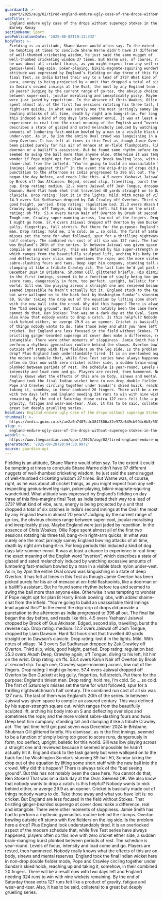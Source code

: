 ```yaml
---
guardianId: >-
  sport/2025/aug/02/tired-england-endure-ugly-case-of-the-drops-without-superego-stokes-in-the-field
webTitle: >-
  England endure ugly case of the drops without superego Stokes in the field |
  Barney Ronay
sectionName: Sport
webPublicationDate: '2025-08-02T19:12:33Z'
bodyText: >-
  Fielding is an attitude, Shane Warne would often say. To the extent it could
  be tempting at times to conclude Shane Warne didn’t have 37 different nuggets
  of well-thumbed cricketing wisdom, he just said the same nugget of
  well-thumbed cricketing wisdom 37 times. But Warne was, of course, right, as
  he was about all cricket things, as you might expect from any self-respecting
  genius-level leg-spin, poker-playing, bikini-magnate-squiring wunderkind. What
  attitude was expressed by England’s fielding on day three of this fine-margins
  final Test, as India batted their way to a lead of 373? What kind of vibe,
  aura, energy is being projected by a unit that dropped a total of six catches
  in India’s second innings at the Oval, the most by any England team in almost
  20 years? Judging by the current range of go-tos, the obvious choices range
  between super-cool, jocular moralising and inexplicably pissy. Maybe England
  were just jaded by repetition. In the absence of Chris Woakes, Ollie Pope
  spent almost all of the first two sessions rotating his three tall, bang-it-in
  right-arm quicks, in what was surely one the most jarringly samey England
  bowling attacks of all time, death by right arm bang-it-in. For long periods
  this induced a kind of dog days late-summer ennui. It was at least a chance to
  experience in real-time the exact meaning of the English word “overton”, which
  describes a state of glazed and sated melancholy induced by watching excessive
  amounts of lumbering fast-medium bowled by a man in a visible black nylon
  under-vest. As in, by 2pm the entire Oval crowd was languishing in a state of
  deep Overton. It has felt at times in this Test as though Jamie Overton has
  been picked purely for his air of menace at on-field flashpoints, like a
  doorman or a bailiff’s assistant. But he found some rhythm before tea and
  seemed to swing the ball more than anyone else. Otherwise it was tempting to
  wonder if Pope might opt for plan B: Harry Brook bowling lobs, with added
  shame-chat from the infield. “You’re going to build an unassailable third
  innings lead against this?” In the event the drip-drip of drops did provide a
  punctation to the afternoon as India progressed to 396 all out. The final list
  began the day before, and reads like this. 4.5 overs Yashasvi Jaiswal dropped
  by Brook off Gus Atkinson. Edged, second slip, travelling, burst the reverse
  cup. Drop rating: medium. 12.2 overs Jaiswal off Josh Tongue, dropped by Liam
  Dawson. Hard flat hook shot that travelled 40 yards straight on to Dawson’s
  clavicle. Drop rating: lost it in the lights. Mild. With notes of village.
  14.3 overs Sai Sudharsan dropped by Zak Crawley off Overton. Third slip, wide,
  good height, parried. Drop rating: regulation bad. 25.3 overs Akash Deep,
  Crawley again, off Tongue, diving to his left, hit him on the wrist. Drop
  rating: oh ffs. 53.4 overs Karun Nair off Overton by Brook at second slip.
  Tough one, Crawley super-manning across, low out of the fingers. Drop rating:
  I might go home. 57.4 overs Jaiswal dropped off Overton by Ben Duckett at leg
  gully, fingertips, full stretch. Put there for the purpose: England’s tiniest
  man. Drop rating: hold me, I’m cold. So … so cold. The first of Saturday’s
  misses set the tone for what followed, spur for a thrilling nightwatchman’s
  half century. The combined run cost of all six was 127 runs. The last of them
  was England’s 20th of the series. In between Jaiswal was given space to
  compile an assured century. This was defined by his super-strength square cut,
  which ranges from the beautifully sculpted lift, arching his body into an S
  and deflecting over slips and sometimes the rope; and the more violent
  sabre-slashing fours and twos. Deep kept him company, standing tall and
  clumping it like a tribute Crawley act. The last time he’d got past seven was
  December 2024 in Brisbane. Shubman Gill glittered briefly. His dismissal, as
  in the first innings, seemed to be a function of simply being too good to
  score runs, dangerously in form, too perfect, upright, balletic for this
  world. Gill was lbw playing across a straight one and reviewed because it
  seemed impossible he hadn’t actually hit it. England stuck to the task gamely
  but were walloped on to the back foot by Washington Sundar’s stunning 39-ball
  50, Sundar taking the drop out of the equation by lifting some short stuff
  with the new ball into the crowd. Why did this happen? There is always talk of
  the “bad seeing ground”. But this has not notably been the case here. You
  cannot do that, Ben Stokes! That was on a dark day at the Oval. Seemed OK. We
  also know that nobody wants to drop a catch. Is this helpful? Nobody wants to
  nick behind either, or averge 29.9 as an opener. Cricket is basically made out
  of things nobody wants to do. Take those away and what you have left is: no
  cricket. But England are less focused in the field without Stokes. That
  bristling ginger-bearded superego at cover does make a difference, real and
  intangible. There were other moments of sloppiness. Jamie Smith has had to
  perform a rhythmic gymnastics routine behind the stumps. Overton bowling
  outside off stump with five fielders on the leg side. Is the problem here a
  drop? Plus England look understandably tired. It is an overlooked aspect of
  the modern schedule that, while five Test series have always happened, players
  often do this now with zero cricket either side, a sudden brain-mangling burst
  plonked between periods of rest. The schedule is year-round. Levels of focus,
  intensity and load come and go. Players are rested, then hammered. Nobody
  really knows what the effects of this are on body, sinews and mental reserves.
  England took the final Indian wicket here in non-drop double fielder mode,
  Pope and Crawley circling together under Sundar’s skied hoick, reaching up and
  taking it, somehow, in their combined 20 fingers. There will be a result now
  with two days left and England needing 324 runs to win with nine wickets
  remaining. By the end of Saturday those extra 127 runs felt like a product of
  gravity, fatigue and wear-and-tear. Also, it has to be said, collateral to a
  great but deeply gruelling series.
headline: England endure ugly case of the drops without superego Stokes in the field
thumbnail: >-
  https://media.guim.co.uk/ae2a0a7407cdc3847806a32e972a649cb994c6b5/557_461_2239_1791/500.jpg
slug: >-
  england-endure-ugly-case-of-the-drops-without-superego-stokes-in-the-field-or-barney-ronay
webUrl: >-
  https://www.theguardian.com/sport/2025/aug/02/tired-england-endure-ugly-case-of-the-drops-without-superego-stokes-in-the-field
generatedAt: '2025-08-28T20:04:30.997Z'
source: guardian-api
---
```

Fielding is an attitude, Shane Warne would often say. To the extent it could be tempting at times to conclude Shane Warne didn’t have 37 different nuggets of well-thumbed cricketing wisdom, he just said the same nugget of well-thumbed cricketing wisdom 37 times. But Warne was, of course, right, as he was about all cricket things, as you might expect from any self-respecting genius-level leg-spin, poker-playing, bikini-magnate-squiring wunderkind. What attitude was expressed by England’s fielding on day three of this fine-margins final Test, as India batted their way to a lead of 373? What kind of vibe, aura, energy is being projected by a unit that dropped a total of six catches in India’s second innings at the Oval, the most by any England team in almost 20 years? Judging by the current range of go-tos, the obvious choices range between super-cool, jocular moralising and inexplicably pissy. Maybe England were just jaded by repetition. In the absence of Chris Woakes, Ollie Pope spent almost all of the first two sessions rotating his three tall, bang-it-in right-arm quicks, in what was surely one the most jarringly samey England bowling attacks of all time, death by right arm bang-it-in. For long periods this induced a kind of dog days late-summer ennui. It was at least a chance to experience in real-time the exact meaning of the English word “overton”, which describes a state of glazed and sated melancholy induced by watching excessive amounts of lumbering fast-medium bowled by a man in a visible black nylon under-vest. As in, by 2pm the entire Oval crowd was languishing in a state of deep Overton. It has felt at times in this Test as though Jamie Overton has been picked purely for his air of menace at on-field flashpoints, like a doorman or a bailiff’s assistant. But he found some rhythm before tea and seemed to swing the ball more than anyone else. Otherwise it was tempting to wonder if Pope might opt for plan B: Harry Brook bowling lobs, with added shame-chat from the infield. “You’re going to build an unassailable third innings lead against this?” In the event the drip-drip of drops did provide a punctation to the afternoon as India progressed to 396 all out. The final list began the day before, and reads like this. 4.5 overs Yashasvi Jaiswal dropped by Brook off Gus Atkinson. Edged, second slip, travelling, burst the reverse cup. Drop rating: medium. 12.2 overs Jaiswal off Josh Tongue, dropped by Liam Dawson. Hard flat hook shot that travelled 40 yards straight on to Dawson’s clavicle. Drop rating: lost it in the lights. Mild. With notes of village. 14.3 overs Sai Sudharsan dropped by Zak Crawley off Overton. Third slip, wide, good height, parried. Drop rating: regulation bad. 25.3 overs Akash Deep, Crawley again, off Tongue, diving to his left, hit him on the wrist. Drop rating: oh ffs. 53.4 overs Karun Nair off Overton by Brook at second slip. Tough one, Crawley super-manning across, low out of the fingers. Drop rating: I might go home. 57.4 overs Jaiswal dropped off Overton by Ben Duckett at leg gully, fingertips, full stretch. Put there for the purpose: England’s tiniest man. Drop rating: hold me, I’m cold. So … so cold. The first of Saturday’s misses set the tone for what followed, spur for a thrilling nightwatchman’s half century. The combined run cost of all six was 127 runs. The last of them was England’s 20th of the series. In between Jaiswal was given space to compile an assured century. This was defined by his super-strength square cut, which ranges from the beautifully sculpted lift, arching his body into an S and deflecting over slips and sometimes the rope; and the more violent sabre-slashing fours and twos. Deep kept him company, standing tall and clumping it like a tribute Crawley act. The last time he’d got past seven was December 2024 in Brisbane. Shubman Gill glittered briefly. His dismissal, as in the first innings, seemed to be a function of simply being too good to score runs, dangerously in form, too perfect, upright, balletic for this world. Gill was lbw playing across a straight one and reviewed because it seemed impossible he hadn’t actually hit it. England stuck to the task gamely but were walloped on to the back foot by Washington Sundar’s stunning 39-ball 50, Sundar taking the drop out of the equation by lifting some short stuff with the new ball into the crowd. Why did this happen? There is always talk of the “bad seeing ground”. But this has not notably been the case here. You cannot do that, Ben Stokes! That was on a dark day at the Oval. Seemed OK. We also know that nobody wants to drop a catch. Is this helpful? Nobody wants to nick behind either, or averge 29.9 as an opener. Cricket is basically made out of things nobody wants to do. Take those away and what you have left is: no cricket. But England are less focused in the field without Stokes. That bristling ginger-bearded superego at cover does make a difference, real and intangible. There were other moments of sloppiness. Jamie Smith has had to perform a rhythmic gymnastics routine behind the stumps. Overton bowling outside off stump with five fielders on the leg side. Is the problem here a drop? Plus England look understandably tired. It is an overlooked aspect of the modern schedule that, while five Test series have always happened, players often do this now with zero cricket either side, a sudden brain-mangling burst plonked between periods of rest. The schedule is year-round. Levels of focus, intensity and load come and go. Players are rested, then hammered. Nobody really knows what the effects of this are on body, sinews and mental reserves. England took the final Indian wicket here in non-drop double fielder mode, Pope and Crawley circling together under Sundar’s skied hoick, reaching up and taking it, somehow, in their combined 20 fingers. There will be a result now with two days left and England needing 324 runs to win with nine wickets remaining. By the end of Saturday those extra 127 runs felt like a product of gravity, fatigue and wear-and-tear. Also, it has to be said, collateral to a great but deeply gruelling series.
